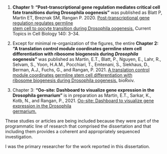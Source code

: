 
\setstretch{2.0}

1.  **Chapter 1: "Post-transcriptional gene regulation mediates critical cell fate transitions during Drosophila oogenesis"** was published as Blatt P, Martin ET, Breznak SM, Rangan P. 2020. [Post-transcriptional gene regulation regulates germline]{.ul}  
[stem cell to oocyte transition during Drosophila oogenesis.]{.ul} Current Topics in Cell Biology 140: 3--34.

\newline
\newline

2.  Except for minimal re-organization of the figures, the entire **Chapter 2: "A translation control module coordinates germline stem cell differentiation with ribosome biogenesis during *Drosophila* oogenesis"** was published as Martin, E.T., Blatt, P., Nguyen, E., Lahr, R., Selvam, S., Yoon, H.A.M., Pocchiari, T., Emtenani, S., Siekhaus, D., Berman, A.J., Fuchs, G., and Rangan, P. 2021. [A translation control module coordinates germline stem cell differentiation with]{.ul}  
[ribosome biogenesis during Drosophila oogenesis.]{.ul} bioRxiv.

\newline
\newline

3.  Chapter 3: **"Oo-site: Dashboard to visualize gene expression in the Drosophila germarium"** is in preparation as Martin, E.T., Sarkar, K., Kotb, N., and Rangan, P., 2021. [Oo-site: Dashboard to visualize gene expression in the Drosophila]{.ul}  
[germarium.]{.ul}

\newline
\newline

These studies or articles are being included because they were part of the programmatic line of research that comprised the dissertation and that including them provides a coherent and appropriately sequenced investigation.

\newline
\newline

I was the primary researcher for the work reported in this dissertation.
